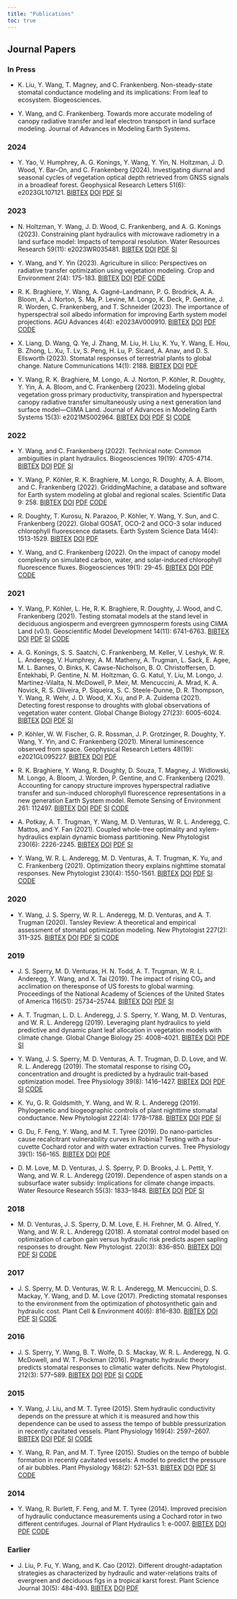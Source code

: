 ```yaml
---
title: "Publications"
toc: true
---
```


## Journal Papers

### In Press

- K. Liu, Y. Wang, T. Magney, and C. Frankenberg.
  Non-steady-state stomatal conductance modeling and its implications: From leaf to ecosystem.
  Biogeosciences.

- Y. Wang, and C. Frankenberg.
  Towards more accurate modeling of canopy radiative transfer and leaf electron transport in land surface modeling.
  Journal of Advances in Modeling Earth Systems.

### 2024

- Y. Yao, V. Humphrey, A. G. Konings, Y. Wang, Y. Yin, N. Holtzman, J. D. Wood, Y. Bar-On, and C. Frankenberg (2024).
  Investigating diurnal and seasonal cycles of vegetation optical depth retrieved from GNSS signals in a broadleaf forest.
  Geophysical Research Letters 51(6): e2023GL107121.
  [BIBTEX](https://github.com/silicormosia/silicormosia.github.io/raw/main/bibtex/yao2024investigating.bib)
  [DOI](https://doi.org/10.1029/2023GL107121)
  [PDF](https://github.com/silicormosia/silicormosia.github.io/raw/main/papers/yao2024investigating.pdf)
  [SI](https://github.com/silicormosia/silicormosia.github.io/raw/main/papers/yao2024investigating-si.pdf)

### 2023

- N. Holtzman, Y. Wang, J. D. Wood, C. Frankenberg, and A. G. Konings (2023).
  Constraining plant hydraulics with microwave radiometry in a land surface model: Impacts of temporal resolution.
  Water Resources Research 59(11): e2023WR035481.
  [BIBTEX](https://github.com/silicormosia/silicormosia.github.io/raw/main/bibtex/holtzman2023constraining.bib)
  [DOI](https://doi.org/10.1029/2023WR035481)
  [PDF](https://github.com/silicormosia/silicormosia.github.io/raw/main/papers/holtzman2023constraining.pdf)
  [SI](https://github.com/silicormosia/silicormosia.github.io/raw/main/papers/holtzman2023constraining-si.docx)

- Y. Wang, and Y. Yin (2023).
  Agriculture in silico: Perspectives on radiative transfer optimization using vegetation modeling.
  Crop and Environment 2(4): 175-183.
  [BIBTEX](https://github.com/silicormosia/silicormosia.github.io/raw/main/bibtex/wang2023agriculture.bib)
  [DOI](https://doi.org/10.1016/j.crope.2023.07.003)
  [PDF](https://github.com/silicormosia/silicormosia.github.io/raw/main/papers/wang2023agriculture.pdf)
  [CODE](https://github.com/Yujie-WANG/Published-Codes-Yujie-WANG)

- R. K. Braghiere, Y. Wang, A. Gagné-Landmann, P. G. Brodrick, A. A. Bloom, A. J. Norton, S. Ma, P. Levine, M. Longo, K. Deck, P. Gentine, J. R. Worden, C. Frankenberg, and T. Schneider (2023).
  The importance of hyperspectral soil albedo information for improving Earth system model projections.
  AGU Advances 4(4): e2023AV000910.
  [BIBTEX](https://github.com/silicormosia/silicormosia.github.io/raw/main/bibtex/braghiere2023importance.bib)
  [DOI](https://doi.org/10.1029/2023AV000910)
  [PDF](https://github.com/silicormosia/silicormosia.github.io/raw/main/papers/braghiere2023importance.pdf)
  [CODE](https://github.com/Yujie-WANG/Published-Codes-Yujie-WANG)

- X. Liang, D. Wang, Q. Ye, J. Zhang, M. Liu, H. Liu, K. Yu, Y. Wang, E. Hou, B. Zhong, L. Xu, T. Lv, S. Peng, H. Lu, P. Sicard, A. Anav, and D. S. Ellsworth (2023).
  Stomatal responses of terrestrial plants to global change.
  Nature Communications 14(1): 2188.
  [BIBTEX](https://github.com/silicormosia/silicormosia.github.io/raw/main/bibtex/liang2023stomatal.bib)
  [DOI](https://doi.org/10.1038/s41467-023-37934-7)
  [PDF](https://github.com/silicormosia/silicormosia.github.io/raw/main/papers/liang2023stomatal.pdf)

- Y. Wang, R. K. Braghiere, M. Longo, A. J. Norton, P. Köhler, R. Doughty, Y. Yin, A. A. Bloom, and C. Frankenberg (2023).
  Modeling global vegetation gross primary productivity, transpiration and hyperspectral canopy radiative transfer simultaneously using a next generation land surface model—CliMA Land.
  Journal of Advances in Modeling Earth Systems 15(3): e2021MS002964.
  [BIBTEX](https://github.com/silicormosia/silicormosia.github.io/raw/main/bibtex/wang2023modeling.bib)
  [DOI](http://dx.doi.org/10.1029/2021MS002964)
  [PDF](https://github.com/silicormosia/silicormosia.github.io/raw/main/papers/wang2023modeling.pdf)
  [SI](https://github.com/silicormosia/silicormosia.github.io/raw/main/papers/wang2023modeling-si.pdf)
  [CODE](https://github.com/Yujie-WANG/Published-Codes-Yujie-WANG)

### 2022

- Y. Wang, and C. Frankenberg (2022).
  Technical note: Common ambiguities in plant hydraulics.
  Biogeosciences 19(19): 4705-4714.
  [BIBTEX](https://github.com/silicormosia/silicormosia.github.io/raw/main/bibtex/wang2022common.bib)
  [DOI](https://doi.org/10.5194/bg-19-4705-2022)
  [PDF](https://github.com/silicormosia/silicormosia.github.io/raw/main/papers/wang2022common.pdf)
  [SI](https://github.com/Yujie-WANG/Published-Codes-Yujie-WANG)

- Y. Wang, P. Köhler, R. K. Braghiere, M. Longo, R. Doughty, A. A. Bloom, and C. Frankenberg (2022).
  GriddingMachine, a database and software for Earth system modeling at global and regional scales.
  Scientific Data 9: 258.
  [BIBTEX](https://github.com/silicormosia/silicormosia.github.io/raw/main/bibtex/wang2022griddingmachine.bib)
  [DOI](https://doi.org/10.1038/s41597-022-01346-x)
  [PDF](https://github.com/silicormosia/silicormosia.github.io/raw/main/papers/wang2022griddingmachine.pdf)
  [CODE](https://github.com/Yujie-WANG/Published-Codes-Yujie-WANG)

- R. Doughty, T. Kurosu, N. Parazoo, P. Köhler, Y. Wang, Y. Sun, and C. Frankenberg (2022).
  Global GOSAT, OCO-2 and OCO-3 solar induced chlorophyll fluorescence datasets.
  Earth System Science Data 14(4): 1513-1529.
  [BIBTEX](https://github.com/silicormosia/silicormosia.github.io/raw/main/bibtex/doughty2022global.bib)
  [DOI](https://doi.org/10.5194/essd-14-1513-2022)
  [PDF](https://github.com/silicormosia/silicormosia.github.io/raw/main/papers/doughty2022global.pdf)

- Y. Wang, and C. Frankenberg (2022).
  On the impact of canopy model complexity on simulated carbon, water, and solar-induced chlorophyll fluorescence fluxes.
  Biogeosciences 19(1): 29-45.
  [BIBTEX](https://github.com/silicormosia/silicormosia.github.io/raw/main/bibtex/wang2022impact.bib)
  [DOI](https://doi.org/10.5194/bg-19-29-2022)
  [PDF](https://github.com/silicormosia/silicormosia.github.io/raw/main/papers/wang2022impact.pdf)
  [CODE](https://github.com/Yujie-WANG/Published-Codes-Yujie-WANG)

### 2021

- Y. Wang, P. Köhler, L. He, R. K. Braghiere, R. Doughty, J. Wood, and C. Frankenberg (2021).
  Testing stomatal models at the stand level in deciduous angiosperm and evergreen gymnosperm forests using CliMA Land (v0.1).
  Geoscientific Model Development 14(11): 6741-6763.
  [BIBTEX](https://github.com/silicormosia/silicormosia.github.io/raw/main/bibtex/wang2021testing.bib)
  [DOI](https://doi.org/10.5194/gmd-14-6741-2021)
  [PDF](https://github.com/silicormosia/silicormosia.github.io/raw/main/papers/wang2021testing.pdf)
  [SI](https://github.com/silicormosia/silicormosia.github.io/raw/main/papers/wang2021testing-si.pdf)
  [CODE](https://github.com/Yujie-WANG/Published-Codes-Yujie-WANG)

- A. G. Konings, S. S. Saatchi, C. Frankenberg, M. Keller, V. Leshyk, W. R. L. Anderegg, V. Humphrey, A. M. Matheny, A. Trugman, L. Sack, E. Agee, M. L. Barnes, O. Binks, K. Cawse-Nicholson, B. O. Christoffersen, D. Entekhabi, P. Gentine, N. M. Holtzman, G. G. Katul, Y. Liu, M. Longo, J. Martinez-Vilalta, N. McDowell, P. Meir, M. Mencuccini, A. Mrad, K. A. Novick, R. S. Oliveira, P. Siqueira, S. C. Steele-Dunne, D. R. Thompson, Y. Wang, R. Wehr, J. D. Wood, X. Xu, and P. A. Zuidema (2021).
  Detecting forest response to droughts with global observations of vegetation water content.
  Global Change Biology 27(23): 6005-6024.
  [BIBTEX](https://github.com/silicormosia/silicormosia.github.io/raw/main/bibtex/konings2021detecting.bib)
  [DOI](https://doi.org/10.1111/gcb.15872)
  [PDF](https://github.com/silicormosia/silicormosia.github.io/raw/main/papers/konings2021detecting.pdf)
  [SI](https://github.com/silicormosia/silicormosia.github.io/raw/main/papers/konings2021detecting-si.pdf)

- P. Köhler, W. W. Fischer, G. R. Rossman, J. P. Grotzinger, R. Doughty, Y. Wang, Y. Yin, and C. Frankenberg (2021).
  Mineral luminescence observed from space.
  Geophysical Research Letters 48(19): e2021GL095227.
  [BIBTEX](https://github.com/silicormosia/silicormosia.github.io/raw/main/bibtex/kohler2021mineral.bib)
  [DOI](https://doi.org/10.1029/2021GL095227)
  [PDF](https://github.com/silicormosia/silicormosia.github.io/raw/main/papers/kohler2021mineral.pdf)

- R. K. Braghiere, Y. Wang, R. Doughty, D. Souza, T. Magney, J. Widlowski, M. Longo, A. Bloom, J. Worden, P. Gentine, and C. Frankenberg (2021).
  Accounting for canopy structure improves hyperspectral radiative transfer and sun-induced chlorophyll fluorescence representations in a new generation Earth System model.
  Remote Sensing of Environment 261: 112497.
  [BIBTEX](https://github.com/silicormosia/silicormosia.github.io/raw/main/bibtex/braghiere2021accounting.bib)
  [DOI](https://doi.org/10.1016/j.rse.2021.112497)
  [PDF](https://github.com/silicormosia/silicormosia.github.io/raw/main/papers/braghiere2021accounting.pdf)
  [SI](https://github.com/silicormosia/silicormosia.github.io/raw/main/papers/braghiere2021accounting-si.pdf)
  [CODE](https://github.com/Yujie-WANG/Published-Codes-Yujie-WANG)

- A. Potkay, A. T. Trugman, Y. Wang, M. D. Venturas, W. R. L. Anderegg, C. Mattos, and Y. Fan (2021).
  Coupled whole-tree optimality and xylem-hydraulics explain dynamic biomass partitioning.
  New Phytologist 230(6): 2226-2245.
  [BIBTEX](https://github.com/silicormosia/silicormosia.github.io/raw/main/bibtex/potkay2021coupled.bib)
  [DOI](https://doi.org/10.1111/nph.17242)
  [PDF](https://github.com/silicormosia/silicormosia.github.io/raw/main/papers/potkay2021coupled.pdf)
  [SI](https://github.com/silicormosia/silicormosia.github.io/raw/main/papers/potkay2021coupled-si.pdf)

- Y. Wang, W. R. L. Anderegg, M. D. Venturas, A. T. Trugman, K. Yu, and C. Frankenberg (2021).
  Optimization theory explains nighttime stomatal responses.
  New Phytologist 230(4): 1550-1561.
  [BIBTEX](https://github.com/silicormosia/silicormosia.github.io/raw/main/bibtex/wang2021optimization.bib)
  [DOI](https://doi.org/10.1111/nph.17267)
  [PDF](https://github.com/silicormosia/silicormosia.github.io/raw/main/papers/wang2021optimization.pdf)
  [SI](https://github.com/silicormosia/silicormosia.github.io/raw/main/papers/wang2021optimization-si.pdf)
  [CODE](https://github.com/Yujie-WANG/Published-Codes-Yujie-WANG)

### 2020

- Y. Wang, J. S. Sperry, W. R. L. Anderegg, M. D. Venturas, and A. T. Trugman (2020).
  Tansley Review: A theoretical and empirical assessment of stomatal optimization modeling.
  New Phytologist 227(2): 311–325.
  [BIBTEX](https://github.com/silicormosia/silicormosia.github.io/raw/main/bibtex/wang2020theoretical.bib)
  [DOI](https://doi.org/10.1111/nph.16572)
  [PDF](https://github.com/silicormosia/silicormosia.github.io/raw/main/papers/wang2020theoretical.pdf)
  [SI](https://github.com/silicormosia/silicormosia.github.io/raw/main/papers/wang2020theoretical-si.pdf)
  [CODE](https://github.com/Yujie-WANG/Published-Codes-Yujie-WANG)

### 2019

- J. S. Sperry, M. D. Venturas, H. N. Todd, A. T. Trugman, W. R. L. Anderegg, Y. Wang, and X. Tai (2019).
  The impact of rising CO₂ and acclimation on theresponse of US forests to global warming.
  Proceedings of the National Academy of Sciences of the United States of America 116(51): 25734–25744.
  [BIBTEX](https://github.com/silicormosia/silicormosia.github.io/raw/main/bibtex/sperry2019impact.bib)
  [DOI](https://doi.org/10.1073/pnas.1913072116)
  [PDF](https://github.com/silicormosia/silicormosia.github.io/raw/main/papers/sperry2019impact.pdf)
  [SI](https://github.com/silicormosia/silicormosia.github.io/raw/main/papers/sperry2019impact-si.zip)

- A. T. Trugman, L. D. L. Anderegg, J. S. Sperry, Y. Wang, M. D. Venturas, and W. R. L. Anderegg (2019).
  Leveraging plant hydraulics to yield predictive and dynamic plant leaf allocation in vegetation models with climate change.
  Global Change Biology 25: 4008–4021.
  [BIBTEX](https://github.com/silicormosia/silicormosia.github.io/raw/main/bibtex/trugman2019leveraging.bib)
  [DOI](https://doi.org/10.1111/gcb.14814)
  [PDF](https://github.com/silicormosia/silicormosia.github.io/raw/main/papers/trugman2019leveraging.pdf)
  [SI](https://github.com/silicormosia/silicormosia.github.io/raw/main/papers/trugman2019leveraging-si.pdf)

- Y. Wang, J. S. Sperry, M. D. Venturas, A. T. Trugman, D. D. Love, and W. R. L. Anderegg (2019).
  The stomatal response to rising CO₂ concentration and drought is predicted by a hydraulic trait-based optimization model.
  Tree Physiology 39(8): 1416–1427.
  [BIBTEX](https://github.com/silicormosia/silicormosia.github.io/raw/main/bibtex/wang2019stomatal.bib)
  [DOI](https://doi.org/10.1093/treephys/tpz038)
  [PDF](https://github.com/silicormosia/silicormosia.github.io/raw/main/papers/wang2019stomatal.pdf)
  [SI](https://github.com/silicormosia/silicormosia.github.io/raw/main/papers/wang2019stomatal-si.pdf)
  [CODE](https://github.com/Yujie-WANG/Published-Codes-Yujie-WANG)

- K. Yu, G. R. Goldsmith, Y. Wang, and W. R. L. Anderegg (2019).
  Phylogenetic and biogeographic controls of plant nighttime stomatal conductance.
  New Phytologist 222(4): 1778–1788.
  [BIBTEX](https://github.com/silicormosia/silicormosia.github.io/raw/main/bibtex/yu2019phylogenetic.bib)
  [DOI](https://doi.org/10.1111/nph.15755)
  [PDF](https://github.com/silicormosia/silicormosia.github.io/raw/main/papers/yu2019phylogenetic.pdf)
  [SI](https://github.com/silicormosia/silicormosia.github.io/raw/main/papers/yu2019phylogenetic-si.pdf)

- G. Du, F. Feng, Y. Wang, and M. T. Tyree (2019).
  Do nano-particles cause recalcitrant vulnerability curves in Robinia? Testing with a four-cuvette Cochard rotor and with water extraction curves.
  Tree Physiology 39(1): 156–165.
  [BIBTEX](https://github.com/silicormosia/silicormosia.github.io/raw/main/bibtex/du2019nano.bib)
  [DOI](https://doi.org/10.1093/treephys/tpy051)
  [PDF](https://github.com/silicormosia/silicormosia.github.io/raw/main/papers/du2019do.pdf)

- D. M. Love, M. D. Venturas, J. S. Sperry, P. D. Brooks, J. L. Pettit, Y. Wang, and W. R. L. Anderegg (2019).
  Dependence of aspen stands on a subsurface water subsidy: Implications for climate change impacts.
  Water Resource Research 55(3): 1833–1848.
  [BIBTEX](https://github.com/silicormosia/silicormosia.github.io/raw/main/bibtex/love2019dependence.bib)
  [DOI](https://doi.org/10.1029/2018WR023468)
  [PDF](https://github.com/silicormosia/silicormosia.github.io/raw/main/papers/love2019dependence.pdf)
  [SI](https://github.com/silicormosia/silicormosia.github.io/raw/main/papers/love2019dependence-si.zip)


### 2018

- M. D. Venturas, J. S. Sperry, D. M. Love, E. H. Frehner, M. G. Allred, Y. Wang, and W. R. L. Anderegg (2018).
  A stomatal control model based on optimization of carbon gain versus hydraulic risk predicts aspen sapling responses to drought.
  New Phytologist. 220(3): 836–850.
  [BIBTEX](https://github.com/silicormosia/silicormosia.github.io/raw/main/bibtex/venturas2018stomatal.bib)
  [DOI](https://doi.org/10.1111/nph.15333)
  [PDF](https://github.com/silicormosia/silicormosia.github.io/raw/main/papers/venturas2018stomatal.pdf)
  [SI](https://github.com/silicormosia/silicormosia.github.io/raw/main/papers/venturas2018stomatal-si.zip)
  [CODE](https://github.com/Yujie-WANG/Published-Codes-Yujie-WANG)

### 2017

- J. S. Sperry, M. D. Venturas, W. R. L. Anderegg, M. Mencuccini, D. S. Mackay, Y. Wang, and D. M. Love (2017).
  Predicting stomatal responses to the environment from the optimization of photosynthetic gain and hydraulic cost.
  Plant Cell & Environment 40(6): 816–830.
  [BIBTEX](https://github.com/silicormosia/silicormosia.github.io/raw/main/bibtex/sperry2017predicting.bib)
  [DOI](https://dx.doi.org/10.1111/pce.12852)
  [PDF](https://github.com/silicormosia/silicormosia.github.io/raw/main/papers/sperry2017predicting.pdf)
  [SI](https://github.com/silicormosia/silicormosia.github.io/raw/main/papers/sperry2017predicting-si.pdf)
  [CODE](https://github.com/Yujie-WANG/Published-Codes-Yujie-WANG)

### 2016

- J. S. Sperry, Y. Wang, B. T. Wolfe, D. S. Mackay, W. R. L. Anderegg, N. G. McDowell, and W. T. Pockman (2016).
  Pragmatic hydraulic theory predicts stomatal responses to climatic water deficits.
  New Phytologist. 212(3): 577–589.
  [BIBTEX](https://github.com/silicormosia/silicormosia.github.io/raw/main/bibtex/sperry2016pragmatic.bib)
  [DOI](https://dx.doi.org/10.1111/nph.14059)
  [PDF](https://github.com/silicormosia/silicormosia.github.io/raw/main/papers/sperry2016pragmatic.pdf)
  [SI](https://github.com/silicormosia/silicormosia.github.io/raw/main/papers/sperry2016pragmatic-si.pdf)
  [CODE](https://github.com/Yujie-WANG/Published-Codes-Yujie-WANG)

### 2015

- Y. Wang, J. Liu, and M. T. Tyree (2015).
  Stem hydraulic conductivity depends on the pressure at which it is measured and how this dependence can be used to assess the tempo of bubble pressurization in recently cavitated vessels.
  Plant Physiology 169(4): 2597–2607.
  [BIBTEX](https://github.com/silicormosia/silicormosia.github.io/raw/main/bibtex/wang2015stem.bib)
  [DOI](https://doi.org/10.1104/pp.15.00875)
  [PDF](https://github.com/silicormosia/silicormosia.github.io/raw/main/papers/wang2015stem.pdf)
  [SI](https://github.com/silicormosia/silicormosia.github.io/raw/main/papers/wang2015stem-si.pdf)
  [CODE](https://github.com/Yujie-WANG/Published-Codes-Yujie-WANG)

- Y. Wang, R. Pan, and M. T. Tyree (2015).
  Studies on the tempo of bubble formation in recently cavitated vessels: A model to predict the pressure of air bubbles.
  Plant Physiology 168(2): 521–531.
  [BIBTEX](https://github.com/silicormosia/silicormosia.github.io/raw/main/bibtex/wang2015studies.bib)
  [DOI](https://doi.org/10.1104/pp.114.256602)
  [PDF](https://github.com/silicormosia/silicormosia.github.io/raw/main/papers/wang2015studies.pdf)
  [SI](https://github.com/silicormosia/silicormosia.github.io/raw/main/papers/wang2015studies-si.pdf)
  [CODE](https://github.com/Yujie-WANG/Published-Codes-Yujie-WANG)

### 2014

- Y. Wang, R. Burlett, F. Feng, and M. T. Tyree (2014).
  Improved precision of hydraulic conductance measurements using a Cochard rotor in two different centrifuges.
  Journal of Plant Hydraulics 1: e-0007.
  [BIBTEX](https://github.com/silicormosia/silicormosia.github.io/raw/main/bibtex/wang2014improved.bib)
  [DOI](http://dx.doi.org/10.20870/jph.2014.e007)
  [PDF](https://github.com/silicormosia/silicormosia.github.io/raw/main/papers/wang2014improved.pdf)
  [CODE](https://github.com/Yujie-WANG/Published-Codes-Yujie-WANG)

### Earlier

- J. Liu, P. Fu, Y. Wang, and K. Cao (2012).
  Different drought-adaptation strategies as characterized by hydraulic and water-relations traits of evergreen and deciduous figs in a tropical karst forest.
  Plant Science Journal 30(5): 484-493.
  [BIBTEX](https://github.com/silicormosia/silicormosia.github.io/raw/main/bibtex/liu2012different.bib)
  [DOI](https://en.cnki.com.cn/Article_en/CJFDTOTAL-WZXY201205006.htm)
  [PDF](https://github.com/silicormosia/silicormosia.github.io/raw/main/papers/liu2012different.pdf)
